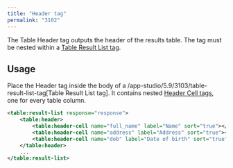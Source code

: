 ```yaml
---
title: "Header tag"
permalink: "3102"
---
```


The Table Header tag outputs the header of the results table. The tag must be nested within a [Table Result List tag](/fusion/5.9/3103/table-result-list-tag).

## Usage

Place the Header tag inside the body of a /app-studio/5.9/3103/table-result-list-tag[Table Result List tag]. It contains nested [Header Cell tags](/fusion/5.9/3100/header-cell-tag), one for every table column.

```xml
<table:result-list response="response">
    <table:header>
        <table:header-cell name="full_name" label="Name" sort="true"></table:header-cell>
        <table:header-cell name="address" label="Address" sort="true"></table:header-cell>
        <table:header-cell name="dob" label="Date of birth" sort="true"></table:header-cell>
    </table:header>
    ...
</table:result-list>
```